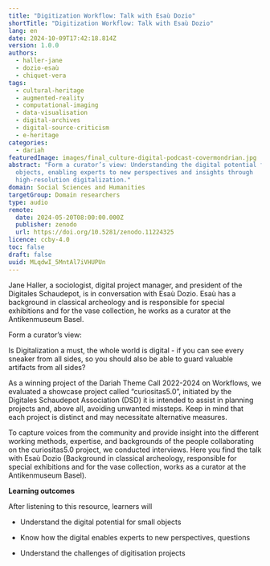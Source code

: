 ```yaml
---
title: "Digitization Workflow: Talk with Esaù Dozio"
shortTitle: "Digitization Workflow: Talk with Esaù Dozio"
lang: en
date: 2024-10-09T17:42:18.814Z
version: 1.0.0
authors:
  - haller-jane
  - dozio-esaù
  - chiquet-vera
tags:
  - cultural-heritage
  - augmented-reality
  - computational-imaging
  - data-visualisation
  - digital-archives
  - digital-source-criticism
  - e-heritage
categories:
  - dariah
featuredImage: images/final_culture-digital-podcast-covermondrian.jpg
abstract: "Form a curator’s view: Understanding the digital potential for small
  objects, enabling experts to new perspectives and insights through
  high-resolution digitalization."
domain: Social Sciences and Humanities
targetGroup: Domain researchers
type: audio
remote:
  date: 2024-05-20T08:00:00.000Z
  publisher: zenodo
  url: https://doi.org/10.5281/zenodo.11224325
licence: ccby-4.0
toc: false
draft: false
uuid: MLqdwI_5MntAl7iVHUPUn
---
```

Jane Haller, a sociologist, digital project manager, and president of the Digitales Schaudepot, is in conversation with Esaù Dozio. Esaù has a background in classical archeology and is responsible for special exhibitions and for the vase collection, he works as a curator at the Antikenmuseum Basel.

Form a curator’s view:

Is Digitalization a must, the whole world is digital - if you can see every sneaker from all sides, so you should also be able to guard valuable artifacts from all sides?

As a winning project of the Dariah Theme Call 2022-2024 on Workflows, we evaluated a showcase project called “curiositas5.0”, initiated by the Digitales Schaudepot Association (DSD) it is intended to assist in planning projects and, above all, avoiding unwanted missteps. Keep in mind that each project is distinct and may necessitate alternative measures.

To capture voices from the community and provide insight into the different working methods, expertise, and backgrounds of the people collaborating on the curiositas5.0 project, we conducted interviews. Here you find the talk with Esaù Dozio (Background in classical archeology, responsible for special exhibitions and for the vase collection, works as a curator at the Antikenmuseum Basel).

**Learning outcomes**

After listening to this resource, learners will

- Understand the digital potential for small objects
- Know how the digital enables experts to new perspectives, questions
- Understand the challenges of digitisation projects

  <ExternalResource title="Interested in learning more?" subtitle="Podcast from a curator's view (spotify)" url="https://open.spotify.com/episode/3ZBbfxxaOPvgB5sYuJY1FL?si=gdhoMCz_QhuQAngS0AryEQ" />

  <ExternalResource title="Interested in learning more?" subtitle="Audio on zenodo" url="https://doi.org/10.5281/zenodo.11224325" />
